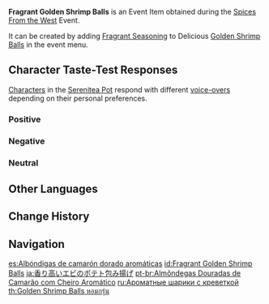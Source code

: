 {{Item Infobox
|id           = 101738
|image        = Item Fragrant Golden Shrimp Balls.png
|type         = Consumables
|group2       = Event Items
|invCategory  = Precious Items
|group        = Fragrant Dishes
|quality      = 3
|description  = A delicious dish with some extra seasoning! It gives off a titillating aroma... But whose tastes will this dish suit? Invite your friends, invite your pals &mdash; get them to try this new dish!
|source1      = [[Spices From the West]] Event
|event        = Spices From the West
|related_item = Golden Shrimp Balls
|related_type = Variant
}}
'''Fragrant Golden Shrimp Balls''' is an Event Item obtained during the [[Spices From the West]] Event.

It can be created by adding [[Fragrant Seasoning]] to Delicious [[Golden Shrimp Balls]] in the event menu.

==Character Taste-Test Responses==
[[Characters]] in the [[Serenitea Pot]] respond with different [[Spices From the West/Voice-Overs|voice-overs]] depending on their personal preferences.

===Positive===
{{Card List|Eula,Fischl,Keqing,Mona,Ningguang,Thoma,Xingqiu}}

===Negative===
{{Card List|Ganyu,Hu Tao,Noelle,Zhongli}}

===Neutral===
{{Card List|Albedo,Amber,Arataki Itto,Barbara,Beidou,Bennett,Chongyun,Diluc,Diona,Gorou,Jean,Kaedehara Kazuha,Kaeya,Kamisato Ayaka,Kamisato Ayato,Klee,Kujou Sara,Lisa,Qiqi,Raiden Shogun,Razor,Rosaria,Sangonomiya Kokomi,Sayu,Shenhe,Sucrose,Tartaglia,Venti,Xiangling,Xiao,Xinyan,Yae Miko,Yanfei,Yelan,Yoimiya,Yun Jin}}

==Other Languages==
{{Other Languages
|default_hidden = 1
|en      = Fragrant Golden Shrimp Balls
|zhs     = 香气四溢的金丝虾球
|zhs_rm  = Xiāngqìsìyì de Jīn Sī Xiā Qiú
|zht     = 香氣四溢的金絲蝦球
|zht_rm  = Xiāngqìsìyì de Jīn Sī Xiā Qiú
|ja      = 香り高いエビのポテト包み揚げ
|ja_rm   = Kaoritakai Ebi no Poteto Tsutsumi Age
|ko      = 향기로운 황금 새우볼
|ko_rm   = Hyanggiroun Hwanggeum Saeubol
|es      = Albóndigas de camarón dorado aromáticas
|fr      = Boulettes de crevettes dorées (parfumées)
|ru      = Ароматные шарики с креветкой
|th      = Golden Shrimp Balls หอมกรุ่น
|th_rm   = Golden Shrimp Balls Hom Krun
|vi      = Tôm Viên Tơ Vàng Thơm Lừng
|de      = Duftende goldene Garnelenhäppchen
|id      = Fragrant Golden Shrimp Balls
|pt      = Almôndegas Douradas de Camarão com Cheiro Aromático
}}

==Change History==
{{Change History|2.6}}

==Navigation==
{{Precious Navbox|Item}}

[[es:Albóndigas de camarón dorado aromáticas]]
[[id:Fragrant Golden Shrimp Balls]]
[[ja:香り高いエビのポテト包み揚げ]]
[[pt-br:Almôndegas Douradas de Camarão com Cheiro Aromático]]
[[ru:Ароматные шарики с креветкой]]
[[th:Golden Shrimp Balls หอมกรุ่น]]
